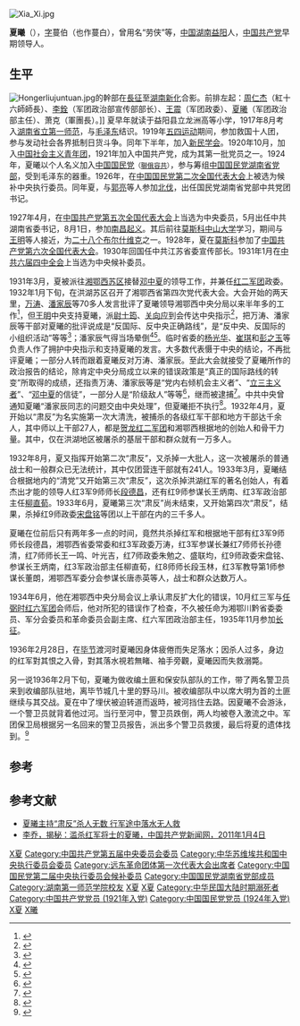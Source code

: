 [[File:Xia_Xi.jpg|thumb]]
{{二十八个布尔什维克}}

'''夏曦'''（{{bd|1901年|8月17日|1936年|2月28日|catIdx=X夏}}），[[表字|字]]蔓伯（也作蔓白），曾用名“劳侠”等，[[中国|中国]][[湖南|湖南]][[益阳|益阳]]人，[[中国共产党|中国共产党]]早期领导人。

==生平==
[[File:Hongerliujuntuan.jpg|thumb]]的幹部在[[長征|長征]]至[[湖南省_(中華民國)|湖南]][[新化縣|新化]]合影。前排左起：[[周仁杰|周仁杰]]（紅十六師師長）、[[李铨_(少將)|李銓]]（军团政治部宣传部部长）、[[王震|王震]]（军团政委）、[[夏曦|夏曦]]（军团政治部主任）、萧克（軍團長）。]]
夏早年就读于益阳县立龙洲高等小学，1917年8月考入[[湖南省立第一师范|湖南省立第一师范]]，与[[毛泽东|毛泽东]]结识。1919年[[五四运动|五四运动]]期间，参加救国十人团，参与发动社会各界抵制日货斗争。同年下半年，加入[[新民学会|新民学会]]。1920年10月，加入[[中国社会主义青年团|中国社会主义青年团]]，1921年加入中国共产党，成为其第一批党员之一。1924年，夏曦以个人名义加入[[中国国民党|中国国民党]]<small>（[[聯俄容共|聯俄容共]]）</small>，参与筹组[[中国国民党湖南省党部|中国国民党湖南省党部]]，受到毛泽东的器重。1926年，在[[中国国民党第二次全国代表大会|中国国民党第二次全国代表大会]]上被选为候补中央执行委员。同年夏，与[[郭亮|郭亮]]等人参加[[國民革命軍北伐|北伐]]，出任国民党湖南省党部中共党团书记。

1927年4月，在[[中国共产党第五次全国代表大会|中国共产党第五次全国代表大会]]上当选为中央委员，5月出任中共湖南省委书记，8月1日，参加[[南昌起义|南昌起义]]。其后前往[[莫斯科中山大学|莫斯科中山大学]]学习，期间与[[王明|王明]]等人接近，为[[二十八个布尔什维克|二十八个布尔什维克]]之一。1928年，夏在[[莫斯科|莫斯科]]参加了[[中国共产党第六次全国代表大会|中国共产党第六次全国代表大会]]。1930年回国任中共江苏省委宣传部长。1931年1月在[[中共六届四中全会|中共六届四中全会]]上当选为中央候补委员。

1931年3月，夏被派往[[湘鄂西苏区|湘鄂西苏区]]接替[[邓中夏|邓中夏]]的领导工作，并兼任[[红二军团|红二军团]]政委。1932年1月下旬，在洪湖苏区召开了湘鄂西省第四次党代表大会。大会开始的两天里，[[万涛|万涛]]、[[潘家辰|潘家辰]]等70多人发言批评了夏曦领导湘鄂西中央分局以来半年多的工作<ref>{{Cite book|title=毛简青 著名烈士毛简青及其家人|last=凌辉著|first=|publisher=北京：[[中共党史出版社|中共党史出版社]]|year=2003.11|isbn=7-80136-969-6|location=|pages=154}}</ref>，但[[王明|王明]]中央支持夏曦，派[[尉士筠|尉士筠]]、[[关向应|关向应]]到会传达中央指示<ref>{{Cite book|title=共和国的摇篮 中国革命根据地全景实录|last=谭克绳等主编|first=|publisher=武汉：[[武汉出版社|武汉出版社]]|year=1999.09|isbn=7-5430-1919-1|location=|pages=184}}</ref>，把万涛、潘家辰等干部对夏曦的批评说成是“反国际、反中央正确路线”，是“反中央、反国际的小组织活动”等等<ref>{{Cite book|title=红色记忆 黔江革命老区|last=重庆市黔江区老区建设促进会编|first=|publisher=重庆市黔江区老区建设促进会编|year=|isbn=|location=|pages=125}}</ref>；潘家辰气得当场晕倒<ref>{{Cite book|title=世纪风云：中国共产党史话 上|last=刘凤舞著|first=|publisher=郑州：河南人民出版社|year=1997.12|isbn=7-215-04140-9|location=|pages=303}}</ref><ref>{{Cite book|title=柔日读史|last=邵燕祥编|first=|publisher=北京：作家出版社|year=2013.05|isbn=978-7-5063-6863-6|location=|pages=148-149}}</ref>。临时省委的[[杨光华|杨光华]]、[[崔琪|崔琪]]和[[彭之玉|彭之玉]]等负责人作了拥护中央指示和支持夏曦的发言。大多数代表慑于中央的结论，不再批评夏曦；一部分人转而跟着夏曦反对万涛、潘家辰。至此大会就接受了夏曦所作的政治报告的结论，除肯定中央分局成立以来的错误政策是“真正的国际路线的转变”所取得的成绩，还指责万涛、潘家辰等是“党内右倾机会主义者”、“[[立三路线|立三主义者]]”、“[[邓中夏|邓中夏]]的信徒”，一部分人是“阶级敌人”等等<ref>{{Cite book|title=幽幽官渡峡|last=中共黔江土家族苗族自治县委冯家区工作委员会编|first=|publisher=中共黔江土家族苗族自治县委冯家区工作委员会|year=1998.08|isbn=|location=|pages=29}}</ref>，继而被逮捕<ref>{{Cite book|title=洪湖文史 湘鄂西苏区革命和建设史专辑 第17辑|last=《洪湖文史》编辑部编|first=|publisher=洪湖市政协学习文史资料委员会|year=2006.08|isbn=|location=|pages=166-167}}</ref>。中共中央曾通知夏曦“潘家辰同志的问题交由中央处理”，但夏曦拒不执行<ref>{{Cite book |title=全国重要革命遗址通览 第3册 |last=中共中央党史研究室科研管理部编 |publisher=[[中共党史出版社|中共党史出版社]] |isbn=978-7-5098-2391-0 |location=北京 |publication-date=2013-12 |pages=956}}</ref>。1932年4月，夏开始以“肃反”为名实施第一次大清洗，被捕杀的各级红军干部和地方干部达千余人，其中师以上干部27人，都是[[贺龙|贺龙]][[中国工农红军第二军团|红二军团]]和湘鄂西根据地的创始人和骨干力量。其中，仅在洪湖地区被屠杀的基层干部和群众就有一万多人。

1932年8月，夏又指挥开始第二次“肃反”，又杀掉一大批人，这一次被屠杀的普通战士和一般群众已无法统计，其中仅团营连干部就有241人。1933年3月，夏曦结合根据地内的“清党”又开始第三次“肃反”，这次杀掉洪湖红军的著名创始人，有着杰出才能的领导人红3军9师师长[[段德昌|段德昌]]，还有红9师参谋长王炳南、红3军政治部主任[[柳直荀|柳直荀]]。1933年6月，夏曦第三次“肃反”尚未结束，又开始第四次“肃反”，结果，杀掉红9师政委[[宋盘铭|宋盘铭]]等团以上干部在内的三千多人。

夏曦在位前后只有两年多一点的时间，竟然共杀掉红军和根据地干部有红3军9师师长段德昌，湘鄂西省委常委和红3军政委万涛，红3军参谋长兼红7师师长孙德清，红7师师长王一鸣、叶光吉，红7师政委朱勉之、盛联均，红9师政委宋盘铭、参谋长王炳南，红3军政治部主任柳直荀，红8师师长段玉林，红3军教导第1师参谋长董朗，湘鄂西军委分会参谋长唐赤英等人，战士和群众达数万人。

1934年6月，他在湘鄂西中央分局会议上承认肃反扩大化的错误，10月红三军与[[任弼时|任弼时]][[红六军团|红六军团]]会师后，他对所犯的错误作了检查，不久被任命为湘鄂川黔省委委员、军分会委员和革命委员会副主席、红六军团政治部主任，1935年11月参加[[长征|长征]]。

1936年2月28日，在[[毕节|毕节]]渡河时夏曦因身体疲倦而失足落水；因杀人过多，身边的红军對其恨之入骨，對其落水視若無睹、袖手旁觀，夏曦因而失救溺斃。

另一说1936年2月下旬，夏曦为做收编土匪和保安队部队的工作，带了两名警卫员来到收编部队驻地，离毕节城几十里的野马川。被收编部队中以席大明为首的土匪继续与其交战。夏在中了埋伏被迫转道而返時，被河挡住去路。因夏曦不会游泳，一个警卫员就背着他过河。当行至河中，警卫员跌倒，两人均被卷入激流之中。军团保卫局根据另一名回来的警卫员报告，派出多个警卫员救援，最后将夏的遗体找到。<ref>{{cite journal |author1=何占魁 |title=我所知道的夏曦之死 |journal=党史纵横 |date=1988年 |issue=01期 |page=15}}</ref>

==参考 ==
{{reflist}}

== 参考文献 ==
* [https://web.archive.org/web/20151208140154/http://news.china.com/zh_cn/history/all/11025807/20060223/13118563.html 夏曦主持“肃反”杀人无数 行军途中落水无人救]
* [http://dangshi.people.com.cn/GB/85039/13643778.html 李乔，揭秘：滥杀红军将士的夏曦，中国共产党新闻网，2011年1月4日] {{Wayback|url=http://dangshi.people.com.cn/GB/85039/13643778.html |date=20151205082433 }}

{{中國國民黨第二屆中央執行委員會}}
{{中华苏维埃共和国省级行政长官}}

{{DEFAULTSORT:Xia夏}}
[[Category:中国工农红军将领|X夏]]
[[Category:中国共产党第五届中央委员会委员|Category:中国共产党第五届中央委员会委员]]
[[Category:中华苏维埃共和国中央执行委员会委员|Category:中华苏维埃共和国中央执行委员会委员]]
[[Category:远东革命团体第一次代表大会出席者|Category:远东革命团体第一次代表大会出席者]]
[[Category:中国国民党第二届中央执行委员会候补委员|Category:中国国民党第二届中央执行委员会候补委员]]
[[Category:中国国民党湖南省党部成员|Category:中国国民党湖南省党部成员]]
[[Category:湖南第一师范学院校友|Category:湖南第一师范学院校友]]
[[Category:黄埔军校校友|X夏]]
[[Category:莫斯科中山大学校友|X夏]]
[[Category:中华民国大陆时期溺死者|Category:中华民国大陆时期溺死者]]
[[Category:中国共产党党员_(1921年入党)|Category:中国共产党党员 (1921年入党)]]
[[Category:中国国民党党员_(1924年入党)|Category:中国国民党党员 (1924年入党)]]
[[Category:益阳人|X夏]]
[[Category:夏姓|X曦]]